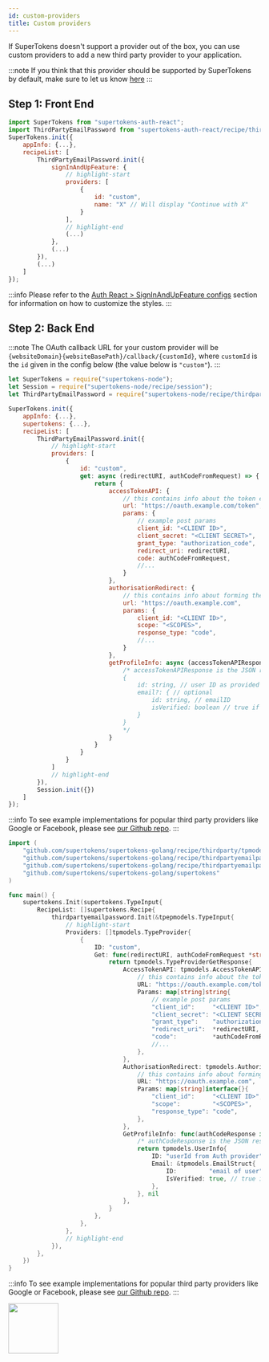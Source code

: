 ```yaml
---
id: custom-providers
title: Custom providers
---
```



If SuperTokens doesn't support a provider out of the box, you can use custom providers to add a new third party provider to your application. 

:::note
If you think that this provider should be supported by SuperTokens by default, make sure to let us know <a href="https://github.com/supertokens/supertokens-node/issues/88">here</a>
:::


## Step 1: Front End

<FrontendSDKTabs>
<TabItem value="reactjs">

```jsx
import SuperTokens from "supertokens-auth-react";
import ThirdPartyEmailPassword from "supertokens-auth-react/recipe/thirdpartyemailpassword";
SuperTokens.init({
    appInfo: {...},
    recipeList: [
        ThirdPartyEmailPassword.init({
            signInAndUpFeature: {
                // highlight-start
                providers: [
                    {
                        id: "custom",
                        name: "X" // Will display "Continue with X"
                    }
                ],
                // highlight-end
                (...)
            },
            (...)
        }),
        (...)
    ]
});
```
</TabItem>
</FrontendSDKTabs>

:::info
Please refer to the [Auth React > SignInAndUpFeature configs](/docs/auth-react/thirdpartyemailpassword/config/sign-in-and-up) section for information on how to customize the styles.
:::

## Step 2: Back End

:::note 
The OAuth callback URL for your custom provider will be `{websiteDomain}{websiteBasePath}/callback/{customId}`, where `customId` is the `id` given in the config below (the value below is `"custom"`).
:::
<BackendSDKTabs>
<TabItem value="nodejs">

```jsx
let SuperTokens = require("supertokens-node");
let Session = require("supertokens-node/recipe/session");
let ThirdPartyEmailPassword = require("supertokens-node/recipe/thirdpartyemailpassword");

SuperTokens.init({
    appInfo: {...},
    supertokens: {...},
    recipeList: [
        ThirdPartyEmailPassword.init({
            // highlight-start
            providers: [
                {
                    id: "custom",
                    get: async (redirectURI, authCodeFromRequest) => {
                        return {
                            accessTokenAPI: {
                                // this contains info about the token endpoint which exchanges the auth code with the access token and profile info.
                                url: "https://oauth.example.com/token",
                                params: {
                                    // example post params
                                    client_id: "<CLIENT ID>",
                                    client_secret: "<CLIENT SECRET>",
                                    grant_type: "authorization_code",
                                    redirect_uri: redirectURI,
                                    code: authCodeFromRequest,
                                    //...
                                }
                            },
                            authorisationRedirect: {
                                // this contains info about forming the authorisation redirect URL without the state params and without the redirect_uri param
                                url: "https://oauth.example.com",
                                params: {
                                    client_id: "<CLIENT ID>",
                                    scope: "<SCOPES>",
                                    response_type: "code",
                                    //...
                                }
                            },
                            getProfileInfo: async (accessTokenAPIResponse) => {
                                /* accessTokenAPIResponse is the JSON response from the accessTokenAPI POST call. Using this, you need to return an object of the following type:
                                {
                                    id: string, // user ID as provided by the third party provider
                                    email?: { // optional 
                                        id: string, // emailID
                                        isVerified: boolean // true if the email is verified already
                                    }
                                }
                                */
                            }
                        }
                    }
                }
            ]
            // highlight-end
        }),
        Session.init({})
    ]
});
```

:::info
To see example implementations for popular third party providers like Google or Facebook, please see [our Github repo](https://github.com/supertokens/supertokens-node/tree/master/lib/ts/recipe/thirdparty/providers).
:::

</TabItem>
<TabItem value="go">

```go
import (
	"github.com/supertokens/supertokens-golang/recipe/thirdparty/tpmodels"
	"github.com/supertokens/supertokens-golang/recipe/thirdpartyemailpassword"
	"github.com/supertokens/supertokens-golang/recipe/thirdpartyemailpassword/tpepmodels"
	"github.com/supertokens/supertokens-golang/supertokens"
)

func main() {
	supertokens.Init(supertokens.TypeInput{
		RecipeList: []supertokens.Recipe{
			thirdpartyemailpassword.Init(&tpepmodels.TypeInput{
				// highlight-start
				Providers: []tpmodels.TypeProvider{
					{
						ID: "custom",
						Get: func(redirectURI, authCodeFromRequest *string) tpmodels.TypeProviderGetResponse {
							return tpmodels.TypeProviderGetResponse{
								AccessTokenAPI: tpmodels.AccessTokenAPI{
									// this contains info about the token endpoint which exchanges the auth code with the access token and profile info.
									URL: "https://oauth.example.com/token",
									Params: map[string]string{
										// example post params
										"client_id":     "<CLIENT ID>",
										"client_secret": "<CLIENT SECRET>",
										"grant_type":    "authorization_code",
										"redirect_uri":  *redirectURI,
										"code":          *authCodeFromRequest,
										//...
									},
								},
								AuthorisationRedirect: tpmodels.AuthorisationRedirect{
									// this contains info about forming the authorisation redirect URL without the state params and without the redirect_uri param
									URL: "https://oauth.example.com",
									Params: map[string]interface{}{
										"client_id":     "<CLIENT ID>",
										"scope":         "<SCOPES>",
										"response_type": "code",
									},
								},
								GetProfileInfo: func(authCodeResponse interface{}) (tpmodels.UserInfo, error) {
									/* authCodeResponse is the JSON response from the AccessTokenAPI POST call. Using this, you need to return an object of the following type:*/
									return tpmodels.UserInfo{
										ID: "userId from Auth provider",
										Email: &tpmodels.EmailStruct{
											ID:         "email of user",
											IsVerified: true, // true if email is verified already
										},
									}, nil
								},
							}
						},
					},
				},
				// highlight-end
			}),
		},
	})
}
```

:::info
To see example implementations for popular third party providers like Google or Facebook, please see [our Github repo](https://github.com/supertokens/supertokens-golang/tree/master/recipe/thirdparty/providers).
:::

</TabItem>
<TabItem value="python">

<img src="/img/work-in-progress.png" width="100" />

</TabItem>
</BackendSDKTabs>